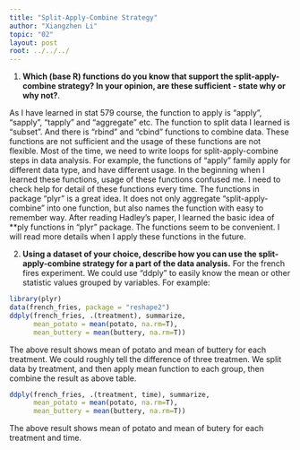 ```yaml
---
title: "Split-Apply-Combine Strategy"
author: "Xiangzhen Li"
topic: "02"
layout: post
root: ../../../
---
```


1. **Which (base R) functions do you know that support the split-apply-combine strategy? In your opinion, are these sufficient - state why or why not?**.

As I have learned in stat 579 course, the function to apply is “apply”, “sapply”, “tapply” and “aggregate” etc. The function to split data I learned is “subset”. And there is “rbind” and “cbind” functions to combine data. These functions are not sufficient and the usage of these functions are not flexible. Most of the time, we need to write loops for split-apply-combine steps in data analysis. For example, the functions of “apply” family apply for different data type, and have different usage. In the beginning when I learned these functions, usage of these functions confused me. I need to check help for detail of these functions every time. The functions in package “plyr” is a great idea. It does not only aggregate “split-apply-combine” into one function, but also names the function with easy to remember way. After reading Hadley’s paper, I learned the basic idea of **ply functions in “plyr” package. The functions seem to be convenient. I will read more details when I apply these functions in the future.

2. **Using a dataset of your choice, describe how you can use the split-apply-combine strategy for a part of the data analysis.**
For the french fires experiment. We could use "ddply" to easily know the mean or other statistic values grouped by variables. For example:

```r
library(plyr)
data(french_fries, package = "reshape2")
ddply(french_fries, .(treatment), summarize, 
      mean_potato = mean(potato, na.rm=T), 
      mean_buttery = mean(buttery, na.rm=T)) 
```
The above result shows mean of potato and mean of buttery for each treatment. We could roughly tell the difference of three treatmen. We split data by treatment, and then apply mean function to each group, then combine the result as above table.
```r
ddply(french_fries, .(treatment, time), summarize,
      mean_potato = mean(potato, na.rm=T), 
      mean_buttery = mean(buttery, na.rm=T)) 
```
The above result shows mean of potato and mean of butery for each treatment and time.